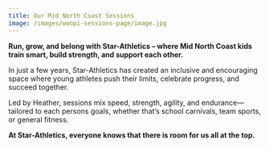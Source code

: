 ```yaml
---
title: Our Mid North Coast Sessions
image: /images/woopi-sessions-page/image.jpg
---
```

**Run, grow, and belong with Star-Athletics – where Mid North Coast kids train smart, build strength, and support each other.**

In just a few years, Star-Athletics has created an inclusive and encouraging space where young athletes push their limits, celebrate progress, and succeed together.

Led by Heather, sessions mix speed, strength, agility, and endurance—tailored to each persons goals, whether that’s school carnivals, team sports, or general fitness.

**At Star-Athletics, everyone knows that there is room for us all at the top.**&#x20;
